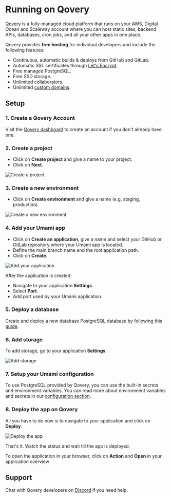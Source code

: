 # Running on Qovery

[Qovery](https://www.qovery.com) is a fully-managed cloud platform that runs on your AWS, Digital Ocean and Scaleway account where you can host static sites, backend APIs, databases, cron jobs, and all your other apps in one place.

Qovery provides **free hosting** for individual developers and include the following features:
* Continuous, automatic builds & deploys from GitHub and GitLab.
* Automatic SSL certificates through [Let's Encrypt](https://letsencrypt.org).
* Free managed PostgreSQL.
* Free SSD storage.
* Unlimited collaborators.
* Unlimited [custom domains](https://hub.qovery.com/docs/using-qovery/configuration/application/#domains).

## Setup
### 1. Create a Qovery Account
Visit the [Qovery dashboard](https://start.qovery.com) to create an account if you don't already have one.

### 2. Create a project
* Click on **Create project** and give a name to your project.
* Click on **Next**.

![Create a project](https://hub.qovery.com/img/heroku/heroku-2.png)

### 3. Create a new environment
* Click on **Create environment** and give a name (e.g. staging, production).

![Create a new environment](https://hub.qovery.com/img/heroku/heroku-3.png)

### 4. Add your Umami app
* Click on **Create an application**, give a name and select your GitHub or GitLab repository where your Umami app is located.
* Define the main branch name and the root application path.
* Click on **Create**.

![Add your application](https://hub.qovery.com/img/rust/rust.png)

After the application is created:

* Navigate to your application **Settings**.
* Select **Port**.
* Add port used by your Umami application.

### 5. Deploy a database
Create and deploy a new database PostgreSQL database by [following this guide](https://hub.qovery.com/guides/getting-started/create-a-database).

### 6. Add storage
To add storage, go to your application **Settings**:

![Add storage](https://hub.qovery.com/img/add-storage.png)


### 7. Setup your Umami configuration
To use PostgreSQL provided by Qovery, you can use the built-in secrets and environment variables. You can read more about environment variables and secrets in our [configuration section](https://hub.qovery.com/docs/using-qovery/configuration/environment-variable/).

### 8. Deploy the app on Qovery
All you have to do now is to navigate to your application and click on **Deploy**.

![Deploy the app](https://hub.qovery.com/img/heroku/heroku-1.png)

That's it. Watch the status and wait till the app is deployed.

To open the application in your browser, click on **Action** and **Open** in your application overview

## Support
Chat with Qovery developers on [Discord](https://discord.qovery.com) if you need help.
